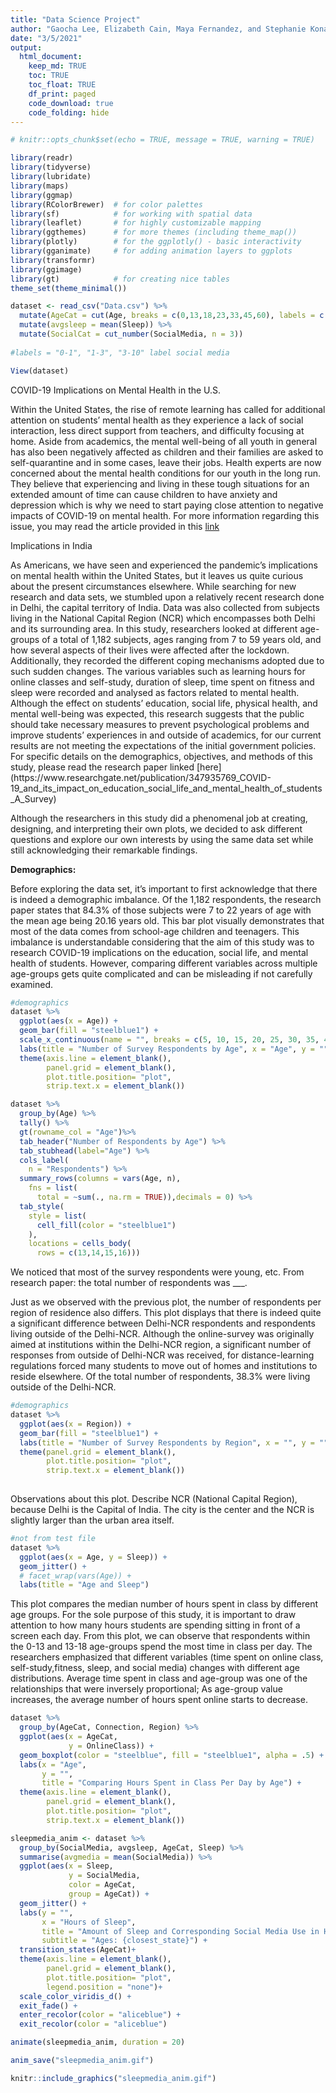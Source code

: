 ```yaml
---
title: "Data Science Project"
author: "Gaocha Lee, Elizabeth Cain, Maya Fernandez, and Stephanie Konadu-Acheampong "
date: "3/5/2021"
output: 
  html_document:
    keep_md: TRUE
    toc: TRUE
    toc_float: TRUE
    df_print: paged
    code_download: true
    code_folding: hide
---
```



```r
# knitr::opts_chunk$set(echo = TRUE, message = TRUE, warning = TRUE)
```


```r
library(readr)
library(tidyverse)
library(lubridate)
library(maps)          
library(ggmap)
library(RColorBrewer)  # for color palettes
library(sf)            # for working with spatial data
library(leaflet)       # for highly customizable mapping
library(ggthemes)      # for more themes (including theme_map())
library(plotly)        # for the ggplotly() - basic interactivity
library(gganimate)     # for adding animation layers to ggplots
library(transformr)
library(ggimage)
library(gt)            # for creating nice tables
theme_set(theme_minimal())
```


```r

dataset <- read_csv("Data.csv") %>% 
  mutate(AgeCat = cut(Age, breaks = c(0,13,18,23,33,45,60), labels = c("0-13", "13-18", "18-23", "23-33", "33-45", "45-60"))) %>%
  mutate(avgsleep = mean(Sleep)) %>% 
  mutate(SocialCat = cut_number(SocialMedia, n = 3))
  
#labels = "0-1", "1-3", "3-10" label social media 

View(dataset)

```

COVID-19 Implications on Mental Health in the U.S.

Within the United States, the rise of remote learning has called for additional attention on students’ mental health as they experience a lack of social interaction, less direct support from teachers, and difficulty focusing at home. Aside from academics, the mental well-being of all youth in general has also been negatively affected as children and their families are asked to self-quarantine and in some cases, leave their jobs. Health experts are now concerned about the mental health conditions for our youth in the long run. They believe that experiencing and living in these tough situations for an extended amount of time can cause children to have anxiety and depression which is why we need to start paying close attention to negative impacts of COVID-19 on mental health.  For more information regarding this issue, you may read the article provided in this [link](https://www.writingcity.com/how-remote-learning-affects-students-mental-health.html)

Implications in India

As Americans, we have seen and experienced the pandemic’s implications on mental health within the United States, but it leaves us quite curious about the present circumstances elsewhere. While searching for new research and data sets, we stumbled upon a relatively recent research done in Delhi, the capital territory of India. Data was also collected from subjects living in the National Capital Region (NCR) which encompasses both Delhi and its surrounding area. In this study, researchers looked at different age-groups of a total of 1,182 subjects, ages ranging from 7 to 59 years old, and how several aspects of their lives were affected after the lockdown. Additionally, they recorded the different coping mechanisms adopted due to such sudden changes. The various variables such as learning hours for online classes and self-study, duration of sleep, time spent on fitness and sleep were recorded and analysed as factors related to mental health. Although the effect on students’ education, social life, physical health, and mental well-being was expected, this research suggests that the public should take necessary measures to prevent psychological problems and improve students’ experiences in and outside of academics, for our current results are not meeting the expectations of the initial government policies. For specific details on the demographics, objectives, and methods of this study, please read the research paper linked [here] (https://www.researchgate.net/publication/347935769_COVID-19_and_its_impact_on_education_social_life_and_mental_health_of_students_A_Survey) 

Although the researchers in this study did a phenomenal job at creating, designing, and interpreting their own plots, we decided to ask different questions and explore our own interests by using the same data set while still acknowledging their remarkable findings. 


**Demographics:**

Before exploring the data set, it's important to first acknowledge that there is indeed a demographic imbalance. Of the 1,182 respondents, the research paper states that 84.3% of those subjects were 7 to 22 years of age with the mean age being 20.16 years old. This bar plot visually demonstrates that most of the data comes from school-age children and teenagers. This imbalance is understandable considering that the aim of this study was to research COVID-19 implications on the education, social life, and mental health of students. However, comparing different variables across multiple age-groups gets quite complicated and can be misleading if not carefully examined.  


```r
#demographics
dataset %>% 
  ggplot(aes(x = Age)) +
  geom_bar(fill = "steelblue1") +
  scale_x_continuous(name = "", breaks = c(5, 10, 15, 20, 25, 30, 35, 40, 45, 50, 55, 60)) +
  labs(title = "Number of Survey Respondents by Age", x = "Age", y = "") +
  theme(axis.line = element_blank(), 
        panel.grid = element_blank(), 
        plot.title.position= "plot", 
        strip.text.x = element_blank())

dataset %>% 
  group_by(Age) %>%
  tally() %>% 
  gt(rowname_col = "Age")%>% 
  tab_header("Number of Respondents by Age") %>% 
  tab_stubhead(label="Age") %>%
  cols_label(
    n = "Respondents") %>% 
  summary_rows(columns = vars(Age, n),
    fns = list(
      total = ~sum(., na.rm = TRUE)),decimals = 0) %>% 
  tab_style(
    style = list(
      cell_fill(color = "steelblue1")
    ),
    locations = cells_body(
      rows = c(13,14,15,16)))
```

We noticed that most of the survey respondents were young, etc. From research paper: the total number of respondents was ___. 


Just as we observed with the previous plot, the number of respondents per region of residence also differs. This plot displays that there is indeed quite a significant difference between Delhi-NCR respondents and respondents living outside of the Delhi-NCR. Although the online-survey was originally aimed at institutions within the Delhi-NCR region, a significant number of responses from outside of Delhi-NCR was received, for distance-learning regulations forced many students to move out of homes and institutions to reside elsewhere. Of the total number of respondents, 38.3% were living outside of the Delhi-NCR.

```r
#demographics
dataset %>% 
  ggplot(aes(x = Region)) +
  geom_bar(fill = "steelblue1") +
  labs(title = "Number of Survey Respondents by Region", x = "", y = "") +
  theme(panel.grid = element_blank(), 
        plot.title.position= "plot", 
        strip.text.x = element_blank())
    
```

Observations about this plot. Describe NCR (National Capital Region), because Delhi is the Capital of India. The city is the center and the NCR is slightly larger than the urban area itself. 


```r
#not from test file
dataset %>% 
  ggplot(aes(x = Age, y = Sleep)) +
  geom_jitter() +
  # facet_wrap(vars(Age)) +
  labs(title = "Age and Sleep")
```

This plot compares the median number of hours spent in class by different age groups. For the sole purpose of this study, it is important to draw attention to how many hours students are spending sitting in front of a screen each day. From this plot, we can observe that respondents within the 0-13 and 13-18 age-groups spend the most time in class per day. The researchers emphasized that different variables (time spent on online class, self-study,fitness, sleep, and social media) changes with different age distributions. Average time spent in class and age-group was one of the relationships that were inversely proportional; As age-group value increases, the average number of hours spent online starts to decrease. 



```r
dataset %>%
  group_by(AgeCat, Connection, Region) %>% 
  ggplot(aes(x = AgeCat,
             y = OnlineClass)) +
  geom_boxplot(color = "steelblue", fill = "steelblue1", alpha = .5) +
  labs(x = "Age", 
       y = "", 
       title = "Comparing Hours Spent in Class Per Day by Age") +
  theme(axis.line = element_blank(), 
        panel.grid = element_blank(), 
        plot.title.position= "plot", 
        strip.text.x = element_blank())

```



```r

sleepmedia_anim <- dataset %>% 
  group_by(SocialMedia, avgsleep, AgeCat, Sleep) %>%
  summarise(avgmedia = mean(SocialMedia)) %>%
  ggplot(aes(x = Sleep, 
             y = SocialMedia, 
             color = AgeCat, 
             group = AgeCat)) +
  geom_jitter() +
  labs(y = "", 
       x = "Hours of Sleep", 
       title = "Amount of Sleep and Corresponding Social Media Use in Hours by Age Category", 
       subtitle = "Ages: {closest_state}") +
  transition_states(AgeCat)+
  theme(axis.line = element_blank(), 
        panel.grid = element_blank(), 
        plot.title.position= "plot", 
        legend.position = "none")+
  scale_color_viridis_d() +
  exit_fade() +
  enter_recolor(color = "aliceblue") +
  exit_recolor(color = "aliceblue")

animate(sleepmedia_anim, duration = 20)

anim_save("sleepmedia_anim.gif")
```

```r
knitr::include_graphics("sleepmedia_anim.gif")
```
